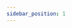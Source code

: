---
sidebar_position: 1
---



<SkillList>
  <div title="机器人学知识体系" items={[
    { name: "机器人机构学", progress: 80, description: "实际操作过PLC，会基础编程" },
    { name: "机械臂动力学", progress: 60, description: "实际仿真过PLC" },
    { name: "机械臂轨迹规划", progress: 0, description: "实际仿真过PLC" },
    { name: "机械臂线性与非线性控制", progress: 5, description: "实际仿真过PLC" },
    { name: "机械臂的力控制", progress: 5, description: "实际仿真过PLC" },
    { name: "机器人编程与离线编程", progress: 5, description: "实际仿真过PLC" }
  ]} />
</SkillList>